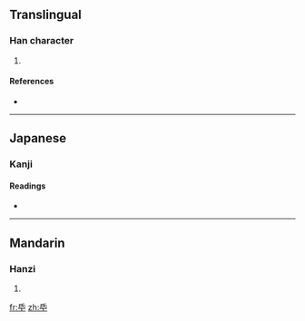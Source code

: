 ==Translingual==

===Han character===
{{Han char|rn=83|rad=氏|as=02|sn=6|four=|canj=竹心十 (HPJ)}}

# 

====References====
* {{Han ref|kx=0598.030|dkj=17029|dj=0990.010|hdz=32131.020|uh=6C12|ud=27666|bh=|bd=}}

----

==Japanese==

===Kanji===
{{ja-kanji|grade=9|rs=氏02}}
{{defn|Japanese|sort=氏02}}

====Readings====
* {{ja-readings|on=[[けつ]] (ketsu), [[かち]] (kachi)
|kun=[[ね]] (ne)
}}

----

==Mandarin==

===Hanzi===
{{cmn-hanzi|pin=[[jué]] ([[jue2]])|wg=chüeh<sup>2</sup>}}

# {{defn|Mandarin|sort=氏02}}

[[fr:氒]]
[[zh:氒]]